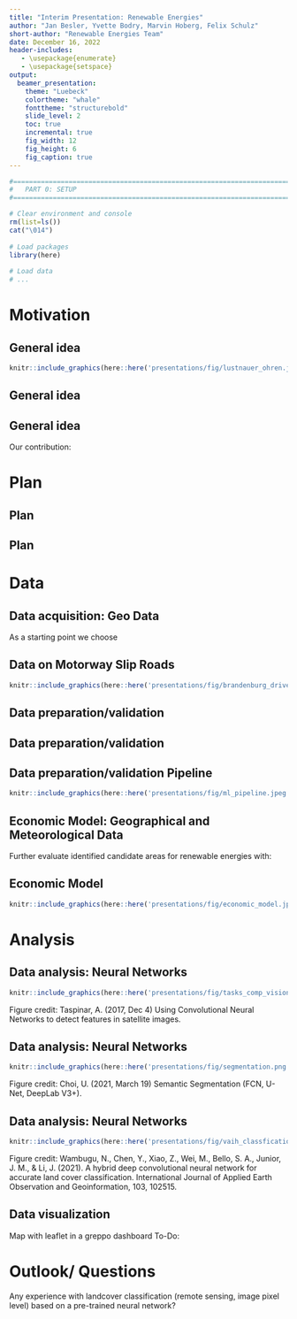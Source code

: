 ```yaml
---
title: "Interim Presentation: Renewable Energies"
author: "Jan Besler, Yvette Bodry, Marvin Hoberg, Felix Schulz"
short-author: "Renewable Energies Team"
date: December 16, 2022
header-includes:
   - \usepackage{enumerate}
   - \usepackage{setspace}
output:
  beamer_presentation:
    theme: "Luebeck"
    colortheme: "whale"
    fonttheme: "structurebold"
    slide_level: 2
    toc: true
    incremental: true
    fig_width: 12
    fig_height: 6
    fig_caption: true
---
```


```r
#==============================================================================#
#   PART 0: SETUP
#==============================================================================#

# Clear environment and console
rm(list=ls())
cat("\014")
  
# Load packages
library(here)
  
# Load data
# ...
```  

# Motivation

## General idea

\begin{itemize}

\item Find wasted potential for renewable energies.

%We are interested in the expansion of solar power and would like to find suitable areas for this purpose.
\item Use unused spaces that are not essential for nature or agriculture for solar power 

\item Primary focus: "Ears" shaped from highway slip roads.

\end{itemize}

```r
knitr::include_graphics(here::here('presentations/fig/lustnauer_ohren.jpg'))
```

## General idea

\begin{itemize}

\item Illustrate potentials for renewable energies (PV) in a user-friendly way
\begin{itemize}
\item Online application as information desk for municipalities and citizens
\item Alternative to complex expert reports
\end{itemize}

\end{itemize}

## General idea

Our contribution:

\begin{itemize}
\item Assess economic utilisation of the identified unused spaces
\begin{itemize}
\item Construction costs vs. Electricity feed
\end{itemize}
\item Assess scalability of idea
\item Tangibility of the general idea
\end{itemize}

<!--- Probleme (Wirtschaftlichkeit & Gesetzeslage) und Potentiale --->

# Plan

## Plan

\begin{enumerate}
\item Collect geo data
\item Identify "ears" accross Germany
\begin{itemize}
\item Evaluate the suitability of these "ears" for PV
\item Project core: Land cover classification using a neural network:
\begin{enumerate}
\item Other usage: the area has already been built on
\item Added cost: the area is overgrown (trees, bushes, ...)
\item Ideal: Vacant meadow area
\item ...
\end{enumerate}
\end{itemize}
\end{enumerate}

## Plan
\begin{enumerate}[3]
\item Combine neural network results with geographical and meteorological data
\begin{itemize}
\item Distance to grid
\item Meteorological details: Sunshine hours 
\item Sky alignment of the road
\item Geographical details: Ground conditions and slope
\end{itemize}
\end{enumerate}

# Data

## Data acquisition: Geo Data

As a starting point we choose \textbf{Brandenburg}

\begin{itemize}
\item OpenStreetMap: Street map data in which driveways are clearly identified 
\item Geoportal.de: Aerial images %(data from land surveying offices must be made publically available as of 2019)
  \begin{itemize}
    \item Individual requests revealed cost barriers in three states
    \item Use the coordinates of driveways as filter for downloading relevant images
  \end{itemize}
\end{itemize}

## Data on Motorway Slip Roads

```r
knitr::include_graphics(here::here('presentations/fig/brandenburg_driveways.jpg'))
```

## Data preparation/validation

\begin{figure}
\includegraphics[width = .18\textwidth]{fig/driveways_example_1.jpg}
\vline
\includegraphics[width = .18\textwidth]{fig/driveways_example_2.jpg}
\vline
\includegraphics[width = .18\textwidth]{fig/driveways_example_3.jpg}
\vline
\includegraphics[width = .18\textwidth]{fig/driveways_example_4.jpg}
\vline
\includegraphics[width = .18\textwidth]{fig/driveways_example_5.jpg}
\caption{Example of preprocessing: Matching and IDs}
\end{figure}

## Data preparation/validation

\begin{figure}
\includegraphics[width = .45\textwidth]{fig/driveways_example_6.jpg}
\hspace{1pt} \vline \hspace{1pt}
\includegraphics[width = .45\textwidth]{fig/driveways_example_7.jpg}
\caption{Example of preprocessing: Polygons and Imagery}
\end{figure}

## Data preparation/validation Pipeline

```r
knitr::include_graphics(here::here('presentations/fig/ml_pipeline.jpeg'))
```

## Economic Model: Geographical and Meteorological Data

Further evaluate identified candidate areas for renewable energies with:

\begin{itemize}
\item MaStR: Grid centrality (difficulty of connecting identified zones to existing grid)
\item German Meteorological Service: Sunshine hours (incl. cloud coverage and season)
\item SRTM: Topographical data
\end{itemize}

## Economic Model

```r
knitr::include_graphics(here::here('presentations/fig/economic_model.jpeg'))
```

# Analysis

## Data analysis: Neural Networks

```r
knitr::include_graphics(here::here('presentations/fig/tasks_comp_vision.png'))
```

\tiny Figure credit: Taspinar, A. (2017, Dec 4) Using Convolutional Neural Networks to detect features in satellite images. \url{https://ataspinar.com/2017/12/04/using-convolutional-neural-networks-to-detect-features-in-sattelite-images/}

## Data analysis: Neural Networks

```r
knitr::include_graphics(here::here('presentations/fig/segmentation.png'))
```

\tiny Figure credit: Choi, U. (2021, March 19) Semantic Segmentation (FCN, U-Net, DeepLab V3+). \url{https://wooono.tistory.com/267}

## Data analysis: Neural Networks

```r
knitr::include_graphics(here::here('presentations/fig/vaih_classfication.jpg'))
```

\parskip=-5pt

\tiny Figure credit: Wambugu, N., Chen, Y., Xiao, Z., Wei, M., Bello, S. A., Junior, J. M., \& Li, J. (2021). A hybrid deep convolutional neural network for accurate land cover classification. International Journal of Applied Earth Observation and Geoinformation, 103, 102515. \url{https://doi.org/10.1016/j.jag.2021.102515}

## Data visualization

Map with leaflet in a greppo dashboard
\begin{itemize}
  \item fast 
  \item open-source
\end{itemize}

To-Do:
\begin{itemize}
  \item different Layers to show different information
  \item Heat map: Colour code for suitability of ears (rating)
  \item Features: Size of ear, classification of land coverage, solar hours, grid centrality, ...
  \item Integration into greppo
\end{itemize}

# Outlook/ Questions

Any experience with landcover classification (remote sensing, image pixel level) based on a pre-trained neural network?
\begin{itemize}
\item Reference database for neural networks on this objective?
\item Access to pre-trained neural networks free of charge?
\end{itemize}
